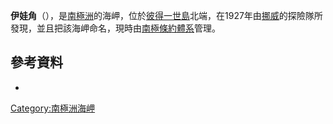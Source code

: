 {{Coord|68|42|S|90|37|W|source:GNIS|display=title}}

'''伊娃角'''（{{lang-nn|Evaodden}}），是[[南極洲|南極洲]]的海岬，位於[[彼得一世島|彼得一世島]]北端，在1927年由[[挪威|挪威]]的探險隊所發現，並且把該海岬命名，現時由[[南極條約體系|南極條約體系]]管理。

==參考資料==
* {{usgs-gazetteer|id=4652|name=Eva, Cape}}

{{Antarctica-geo-stub}}
[[Category:南極洲海岬|Category:南極洲海岬]]